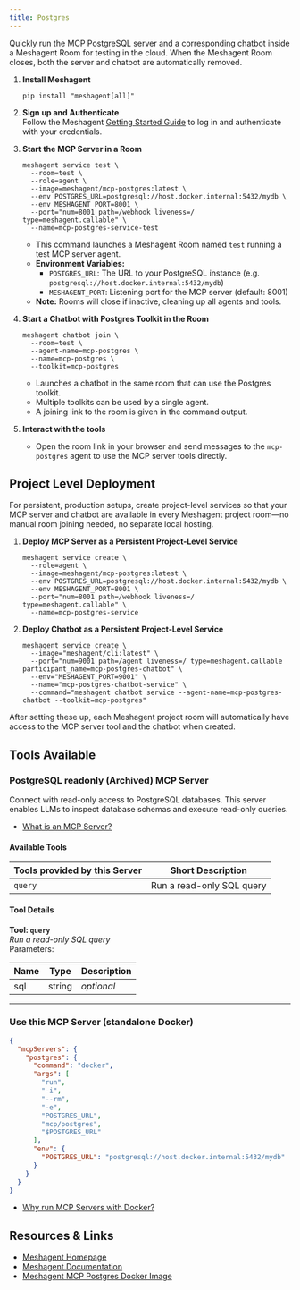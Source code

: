 ```yaml
---
title: Postgres
---
```



Quickly run the MCP PostgreSQL server and a corresponding chatbot inside a Meshagent Room for testing in the cloud. When the Meshagent Room closes, both the server and chatbot are automatically removed.

1. **Install Meshagent**  
   ```
   pip install "meshagent[all]"
   ```

2. **Sign up and Authenticate**  
   Follow the Meshagent [Getting Started Guide](https://docs.meshagent.com/cli/getting_started) to log in and authenticate with your credentials.

3. **Start the MCP Server in a Room**
   ```
   meshagent service test \
     --room=test \
     --role=agent \
     --image=meshagent/mcp-postgres:latest \
     --env POSTGRES_URL=postgresql://host.docker.internal:5432/mydb \
     --env MESHAGENT_PORT=8001 \
     --port="num=8001 path=/webhook liveness=/ type=meshagent.callable" \
     --name=mcp-postgres-service-test
   ```
   - This command launches a Meshagent Room named `test` running a test MCP server agent.
   - **Environment Variables:**  
     - `POSTGRES_URL`: The URL to your PostgreSQL instance (e.g. `postgresql://host.docker.internal:5432/mydb`)  
     - `MESHAGENT_PORT`: Listening port for the MCP server (default: 8001)
   - **Note:** Rooms will close if inactive, cleaning up all agents and tools.

4. **Start a Chatbot with Postgres Toolkit in the Room**
   ```
   meshagent chatbot join \
     --room=test \
     --agent-name=mcp-postgres \
     --name=mcp-postgres \
     --toolkit=mcp-postgres
   ```
   - Launches a chatbot in the same room that can use the Postgres toolkit.
   - Multiple toolkits can be used by a single agent.
   - A joining link to the room is given in the command output.

5. **Interact with the tools**
   - Open the room link in your browser and send messages to the `mcp-postgres` agent to use the MCP server tools directly.

## Project Level Deployment

For persistent, production setups, create project-level services so that your MCP server and chatbot are available in every Meshagent project room—no manual room joining needed, no separate local hosting.

1. **Deploy MCP Server as a Persistent Project-Level Service**
   ```
   meshagent service create \
     --role=agent \
     --image=meshagent/mcp-postgres:latest \
     --env POSTGRES_URL=postgresql://host.docker.internal:5432/mydb \
     --env MESHAGENT_PORT=8001 \
     --port="num=8001 path=/webhook liveness=/ type=meshagent.callable" \
     --name=mcp-postgres-service
   ```

2. **Deploy Chatbot as a Persistent Project-Level Service**
   ```
   meshagent service create \
     --image="meshagent/cli:latest" \
     --port="num=9001 path=/agent liveness=/ type=meshagent.callable participant_name=mcp-postgres-chatbot" \
     --env="MESHAGENT_PORT=9001" \
     --name="mcp-postgres-chatbot-service" \
     --command="meshagent chatbot service --agent-name=mcp-postgres-chatbot --toolkit=mcp-postgres"
   ```

After setting these up, each Meshagent project room will automatically have access to the MCP server tool and the chatbot when created.

## Tools Available

### PostgreSQL readonly (Archived) MCP Server

Connect with read-only access to PostgreSQL databases. This server enables LLMs to inspect database schemas and execute read-only queries.

- [What is an MCP Server?](https://www.anthropic.com/news/model-context-protocol)

#### Available Tools

| Tools provided by this Server | Short Description              |
|-------------------------------|-------------------------------|
| `query`                       | Run a read-only SQL query     |

#### Tool Details

**Tool: `query`**  
_Run a read-only SQL query_  
Parameters:

| Name | Type     | Description         |
|------|----------|---------------------|
| sql  | string   | *optional*          |

---

### Use this MCP Server (standalone Docker)

```json
{
  "mcpServers": {
    "postgres": {
      "command": "docker",
      "args": [
        "run",
        "-i",
        "--rm",
        "-e",
        "POSTGRES_URL",
        "mcp/postgres",
        "$POSTGRES_URL"
      ],
      "env": {
        "POSTGRES_URL": "postgresql://host.docker.internal:5432/mydb"
      }
    }
  }
}
```
- [Why run MCP Servers with Docker?](https://www.docker.com/blog/the-model-context-protocol-simplifying-building-ai-apps-with-anthropic-claude-desktop-and-docker/)

## Resources & Links

- [Meshagent Homepage](https://www.meshagent.com/)
- [Meshagent Documentation](https://docs.meshagent.com)
- [Meshagent MCP Postgres Docker Image](https://hub.docker.com/r/meshagent/mcp-postgres)